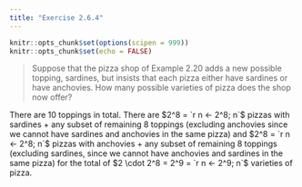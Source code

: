 ```yaml
---
title: "Exercise 2.6.4"
---
```


```r
knitr::opts_chunk$set(options(scipen = 999))
knitr::opts_chunk$set(echo = FALSE)
```

> Suppose that the pizza shop of Example 2.20 adds a new possible topping, sardines, but insists that each pizza either have sardines or have anchovies. How many possible varieties of pizza does the shop now offer?

There are 10 toppings in total. There are $2^8 = `r n <- 2^8; n`$ pizzas with sardines + any subset of remaining 8 toppings (excluding anchovies since we cannot have sardines and anchovies in the same pizza) and $2^8 = `r n <- 2^8; n`$ pizzas with anchovies + any subset of remaining 8 toppings (excluding sardines, since we cannot have anchovies and sardines in the same pizza) for the total of $2 \cdot 2^8 = 2^9 = `r n <- 2^9; n`$ varieties of pizza.